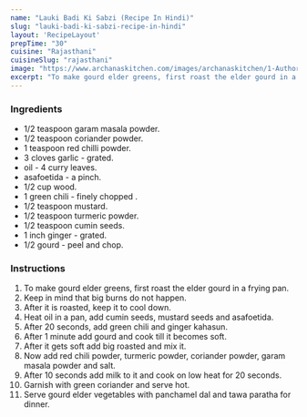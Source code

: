 ---
name: "Lauki Badi Ki Sabzi (Recipe In Hindi)"
slug: "lauki-badi-ki-sabzi-recipe-in-hindi"
layout: 'RecipeLayout'
prepTime: "30"
cuisine: "Rajasthani"
cuisineSlug: "rajasthani"
image: "https://www.archanaskitchen.com/images/archanaskitchen/1-Author/pooja/Lauki_Badi_Ki_Sabzi.jpg"
excerpt: "To make gourd elder greens, first roast the elder gourd in a frying pan"
---

### Ingredients

-  1/2 teaspoon garam masala powder.
-  1/2 teaspoon coriander powder.
-  1 teaspoon red chilli powder.
-  3 cloves garlic - grated.
-  oil - 4 curry leaves.
-  asafoetida - a pinch.
-  1/2 cup wood.
-  1 green chili - finely chopped .
-  1/2 teaspoon mustard.
-  1/2 teaspoon turmeric powder.
-  1/2 teaspoon cumin seeds.
-  1 inch ginger - grated.
- 1/2 gourd - peel and chop.

### Instructions

1. To make gourd elder greens, first roast the elder gourd in a frying pan.
1. Keep in mind that big burns do not happen.
1. After it is roasted, keep it to cool down.
1. Heat oil in a pan, add cumin seeds, mustard seeds and asafoetida.
1. After 20 seconds, add green chili and ginger kahasun.
1. After 1 minute add gourd and cook till it becomes soft.
1. After it gets soft add big roasted and mix it.
1. Now add red chili powder, turmeric powder, coriander powder, garam masala powder and salt.
1. After 10 seconds add milk to it and cook on low heat for 20 seconds.
1. Garnish with green coriander and serve hot.
1. Serve gourd elder vegetables with panchamel dal and tawa paratha for dinner.
